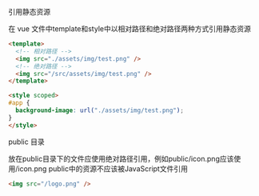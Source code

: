 引用静态资源

在 vue 文件中template和style中以相对路径和绝对路径两种方式引用静态资源

```html
<template>
  <!-- 相对路径 -->
  <img src="./assets/img/test.png" />
  <!-- 绝对路径 -->
  <img src="/src/assets/img/test.png" />
</template>

<style scoped>
#app {
  background-image: url("./assets/img/test.png");
}
</style>

```


public 目录

放在public目录下的文件应使用绝对路径引用，例如public/icon.png应该使用/icon.png
public中的资源不应该被JavaScript文件引用

```html
<img src="/logo.png" />
```







